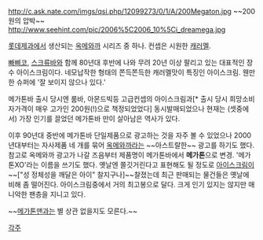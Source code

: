 http://c.ask.nate.com/imgs/qsi.php/12099273/0/1/A/200Megaton.jpg
~~200원의 압박~~
http://www.seehint.com/pic/2006%5C2006_10%5Ci_dreamega.jpg

[[롯데제과]]에서 생산되는 [[옥메와까]] 시리즈 중 하나. 컨셉은 시원한 [[캐러멜]].

[[빠삐코]], [[스크류바]]와 함께 80년대 후반에 나와 무려 20년 이상 팔리고 있는 대표적인 장수 아이스크림이다. 네모납작한 형태의 쫀득쫀득한 캐러멜맛이 특징인 아이스크림. 웬만한 슈퍼에 '잘 보이지 않으나 있다.' 

메가톤바 출시 당시엔 룸바, 아몬드빅등 고급컨셉의 아이스크림과[* 출시 당시 희망소비자가격이 매우 고가인 200원(!)으로 책정되었었다] 동시발매되었으나 현재는 (셋중에서) 가장 인기를 끌었던 메가톤바 만이 살아남은 역사가 있다.

이후 90년대 중반에 메가톤바 단일제품으로 광고하는 것을 자주 볼 수 있었으나 2000년대부터는 자사제품 네 개를 묶어 [[옥메와까]]라는 ~~아스트랄한~~ 광고를 하기도 했다. 참고로 옥메와까 광고가 나갈 즈음부터 제품명이 메가톤바에서 '''메가톤'''으로 변경. '메가톤XO'라는 이름을 쓰기도 했다.
옛날엔 쫄깃거린다고 표현해도 될 정도로 [[아이스크림]]이 ~~["성 정체성을 깨달은 아이" 찰지구나]~~찰졌는데 최근 판매되는 물건들은 옛날에 비해 좀 떨어진다. 아이스크림중에서 거의 최고봉으로 달다. 크게 인기 있지는 않지만 매니악한 팬층을 지니고 있다.

~~[[메가톤맨]]과는 별 상관 없을지도 모른다.~~

[[각주]]
